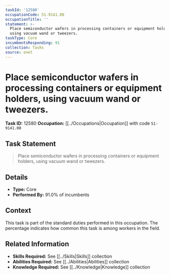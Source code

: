 ```yaml
---
taskId: '12580'
occupationCode: 51-9141.00
occupationTitle: ''
statement: >-
  Place semiconductor wafers in processing containers or equipment holders,
  using vacuum wand or tweezers.
taskType: Core
incumbentsResponding: 91
collection: Tasks
source: onet
---
```

# Place semiconductor wafers in processing containers or equipment holders, using vacuum wand or tweezers.

**Task ID:** 12580
**Occupation:** [[../Occupations|Occupation]] with code `51-9141.00`

## Task Statement

> Place semiconductor wafers in processing containers or equipment holders, using vacuum wand or tweezers.

## Details

- **Type:** Core
- **Performed By:** 91.0% of incumbents

## Context

This task is part of the standard duties performed in this occupation. The percentage indicates how common this task is among workers in the field.

## Related Information

- **Skills Required:** See [[../Skills|Skills]] collection
- **Abilities Required:** See [[../Abilities|Abilities]] collection
- **Knowledge Required:** See [[../Knowledge|Knowledge]] collection
